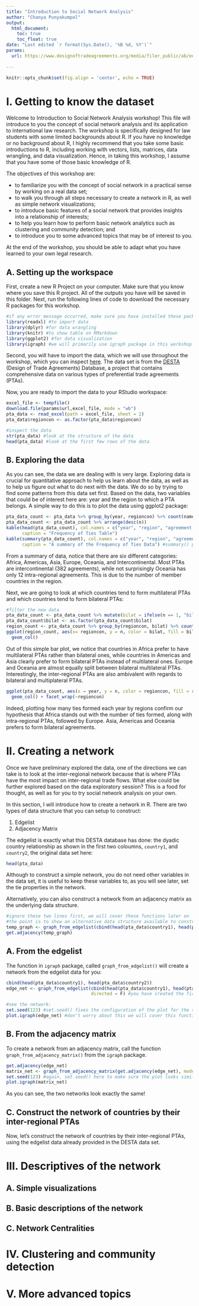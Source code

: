 ```yaml
---
title: "Introduction to Social Network Analysis"
author: "Chanya Punyakumpol"
output: 
  html_document:
    toc: true
    toc_float: true
date: "Last edited `r format(Sys.Date(), '%B %d, %Y')`"
params:
  url: https://www.designoftradeagreements.org/media/filer_public/ab/ee/abee41ef-f5e5-44b6-91db-5e8befe48fe5/desta_list_of_treaties_02_01_dyads.xlsx
  
---
```


```r
knitr::opts_chunk$set(fig.align = 'center', echo = TRUE)
```

# I. Getting to know the dataset
Welcome to Introduction to Social Network Analysis workshop! This file will introduce to you the concept of social network analysis and its application to international law research. The workshop is specifically designed for law students with some limited backgrounds about R. If you have no knowledge or no background about R, I highly recommend that you take some basic introductions to R, including working with vectors, lists, matrices, data wrangling, and data visualization. Hence, in taking this workshop, I assume that you have some of those basic knowledge of R.

The objectives of this workshop are:

- to familiarize you with the concept of social network in a practical sense by working on a real data set;
- to walk you through all steps necessary to create a network in R, as well as simple network visualizations;
- to introduce basic features of a social network that provides insights into a relationship of interests; 
- to help you learn how to perform basic network analytics such as clustering and community detection; and
- to introduce you to some advanced topics that may be of interest to you.

At the end of the workshop, you should be able to adapt what you have learned to your own legal research.

## A. Setting up the workspace

First, create a new R Project on your computer. Make sure that you know where you save this R project. All of the outputs you have will be saved in this folder. Next, run the following lines of code to download the necessary R packages for this workshop.

``` r
#if any error message occurred, make sure you have installed these packages first before you load them
library(readxl) #to import data
library(dplyr) #for data wrangling
library(knitr) #to show table on RMarkdown
library(ggplot2) #for data visualization
library(igraph) #we will primarily use igraph package in this workshop
```

Second, you will have to import the data, which we will use throughout the workshop, which you can inspect [here](https://www.designoftradeagreements.org/media/filer_public/ab/ee/abee41ef-f5e5-44b6-91db-5e8befe48fe5/desta_list_of_treaties_02_01_dyads.xlsx). The data set is from the [DESTA](https://www.designoftradeagreements.org/) (Design of Trade Agreements) Database, a project that contains comprehensive data on various types of preferential trade agreements (PTAs).

Now, you are ready to import the data to your RStudio workspace:

```r
excel_file <- tempfile()
download.file(params$url,excel_file, mode = "wb")
pta_data <- read_excel(path = excel_file, sheet = 2)
pta_data$regioncon <- as.factor(pta_data$regioncon)
```

```r
#inspect the data
str(pta_data) #look at the structure of the data
head(pta_data) #look at the first few rows of the data
```

## B. Exploring the data
As you can see, the data we are dealing with is very large. Exploring data is crucial for quantitative approach to help us learn about the data, as well as to help us figure out what to do next with the data. We do so by trying to find some patterns from this data set first. Based on the data, two variables that could be of interest here are: year and the region to which a PTA belongs. A simple way to do this is to plot the data using ggplot2 package:

```r
pta_data_count <- pta_data %>% group_by(year, regioncon) %>% count(name) #this line counts the frequency of ties between any two countries formed by year and region.
pta_data_count <- pta_data_count %>% arrange(desc(n))
kable(head(pta_data_count), col.names = c("year", "region", "agreement name", "number of ties"),
      caption = "Frequency of Ties Table")
kable(summary(pta_data_count), col.names = c("year", "region", "agreement name", "number of ties"), 
      caption = "A summary of the Frequency of Ties Data") #summary() provide a summary of the data
```
From a summary of data, notice that there are six different categories: Africa, Americas, Asia, Europe, Oceania, and Intercontinental. Most PTAs are intercontinental (382 agreements), while not surprisingly Oceania has only 12 intra-regional agreements. This is due to the number of member countries in the region. 

Next, we are going to look at which countries tend to form multilateral PTAs and which countries tend to form bilateral PTAs:

```r
#filter the new data
pta_data_count <- pta_data_count %>% mutate(bilat = ifelse(n == 1, "bilateral", "multilateral")) #creating a new variable to see if a tie belongs to a bilateral or multilateral treaty
pta_data_count$bilat <- as.factor(pta_data_count$bilat)
region_count <- pta_data_count %>% group_by(regioncon, bilat) %>% count(regioncon)
ggplot(region_count, aes(x= regioncon, y = n, color = bilat, fill = bilat)) +
  geom_col()
```
Out of this simple bar plot, we notice that countries in Africa prefer to have multilateral PTAs rather than bilateral ones, while countries in Americas and Asia clearly prefer to form bilateral PTAs instead of multilateral ones. Europe and Oceania are almost equally split between bilateral multilateral PTAs. Interestingly, the inter-regional PTAs are also ambivalent with regards to bilateral and multiplateral PTAs.

```r
ggplot(pta_data_count, aes(x = year, y = n, color = regioncon, fill = regioncon)) +
  geom_col() + facet_wrap(~regioncon)
```
Indeed, plotting how many ties formed each year by regions confirm our hypothesis that Africa stands out with the number of ties formed, along with intra-regional PTAs, followed by Europe. Asia, Americas and Oceania prefers to form bilateral agreements.

# II. Creating a network
Once we have preliminary explored the data, one of the directions we can take is to look at the inter-regional network because that is where PTAs have the most impact on inter-regional trade flows. What else could be further explored based on the data exploratory session? This is a food for thought, as well as for you to try social network analysis on your own.

In this section, I will introduce how to create a network in R. There are two types of data structure that you can setup to construct:

1. Edgelist
2. Adjacency Matrix

The edgelist is exactly what this DESTA database has done: the dyadic country relationship as shown in the first two coloumns, `country1`, and `country2`,  the original data set here:

```r
head(pta_data)
```
Although to construct a simple network, you do not need other variables in the data set, it is useful to keep these variables to, as you will see later, set the tie properties in the network.

Alternatively, you can also construct a network from an adjacency matrix as the underlying data structure.

```r
#ignore these two lines first, we will cover these functions later on
#the point is to show an alternative data structure available to construct a network show in the output here
temp_graph <- graph_from_edgelist(cbind(head(pta_data$country1), head(pta_data$country2)), directed = F)
get.adjacency(temp_graph)
```

## A. From the edgelist
The function in `igraph` package, called `graph_from_edgelist()` will create a network from the edgelist data for you: 
```r
cbind(head(pta_data$country1), head(pta_data$country2))
edge_net <- graph_from_edgelist(cbind(head(pta_data$country1), head(pta_data$country2)),
                                directed = F) #you have created the first network from edgelist!

#see the network:
set.seed(123) #set.seed() fixes the configuration of the plot for the sake of reproducibility and comparison in this case
plot.igraph(edge_net) #don't worry about this we will cover this function in the next section
```

## B. From the adjacency matrix
To create a network from an adjacency matrix, call the function `graph_from_adjacency_matrix()` from the `igraph` package.

```r
get.adjacency(edge_net)
matrix_net <- graph_from_adjacency_matrix(get.adjacency(edge_net), mode = "undirected")
set.seed(123) #again, set.seed() here to make sure the plot looks similar
plot.igraph(matrix_net)
```
As you can see, the two networks look exactly the same!

## C. Construct the network of countries by their inter-regional PTAs
Now, let's construct the network of countries by their inter-regional PTAs, using the edgelist data already provided in the DESTA data set.


# III. Descriptives of the network

## A. Simple visualizations

## B. Basic descriptions of the network

## C. Network Centralities

# IV. Clustering and community detection

# V. More advanced topics
